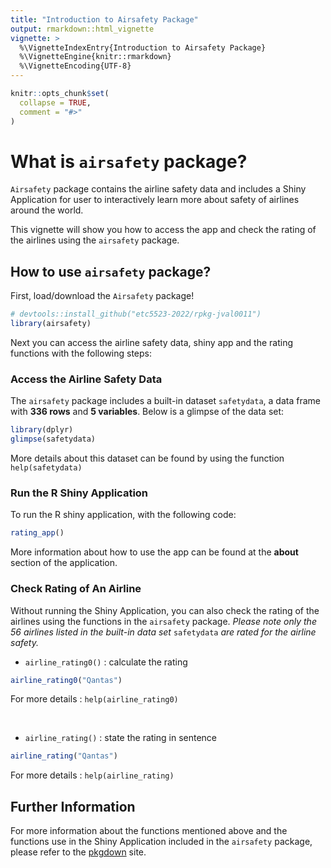 ```yaml
---
title: "Introduction to Airsafety Package"
output: rmarkdown::html_vignette
vignette: >
  %\VignetteIndexEntry{Introduction to Airsafety Package}
  %\VignetteEngine{knitr::rmarkdown}
  %\VignetteEncoding{UTF-8}
---
```


```r
knitr::opts_chunk$set(
  collapse = TRUE,
  comment = "#>"
)
```

# What is `airsafety` package?

`Airsafety` package contains the airline safety data and includes a Shiny Application for user to interactively learn more about safety of airlines around the world.

This vignette will show you how to access the app and check the rating of the airlines using the `airsafety` package.


## How to use `airsafety` package?

First, load/download the `Airsafety` package!

```r
# devtools::install_github("etc5523-2022/rpkg-jval0011")
library(airsafety)
```

Next you can access the airline safety data, shiny app and the rating functions with the following steps:

### Access the Airline Safety Data

The `airsafety` package includes a built-in dataset `safetydata`, a data frame with **336 rows** and **5 variables**. Below is a glimpse of the data set:

```r
library(dplyr)
glimpse(safetydata)
```

More details about this dataset can be found by using the function `help(safetydata)`

### Run the R Shiny Application

To run the R shiny application, with the following code:

```r
rating_app()
```

More information about how to use the app can be found at the **about** section of the application.

### Check Rating of An Airline

Without running the Shiny Application, you can also check the rating of the airlines using the functions in the `airsafety` package. *Please note only the 56 airlines listed in the built-in data set* `safetydata` *are rated for the airline safety.*

- `airline_rating0()` : calculate the rating

```r
airline_rating0("Qantas")
```
For more details : `help(airline_rating0)`

<br>

- `airline_rating()` : state the rating in sentence

```r
airline_rating("Qantas")
```
For more details : `help(airline_rating)`

## Further Information

For more information about the functions mentioned above and the functions use in the Shiny Application included in the `airsafety` package, please refer to the [pkgdown](https://etc5523-2022.github.io/rpkg-jval0011/) site.

